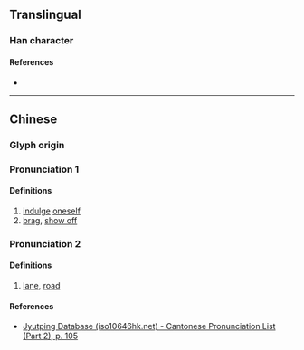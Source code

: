 {{character info}}

==Translingual==

===Han character===
{{Han char|rn=60|rad=彳|as=07|sn=10|four=|canj=HORMG|ids=⿰彳呈}}

====References====
* {{Han ref|kx=0367.060|dkj=10105|dj=0690.060|hdz=20825.080|uh=5F8E|ud=24462}}

----

==Chinese==
{{zh-forms}}

===Glyph origin===
{{Han etym}}

===Pronunciation 1===
{{zh-pron
|m=chěng
|c=cing2
|mc=y
|oc=y
|cat=
}}

====Definitions====
{{zh-hanzi}}

# [[indulge]] [[oneself]]
# [[brag]], [[show off]]

===Pronunciation 2===
{{zh-pron
|m=zhèng
|c=
|mc=y
|oc=y
|cat=
}}

====Definitions====
{{zh-hanzi}}

# [[lane]], [[road]]

====References====
* [http://www.iso10646hk.net/jp/document/download.jsp Jyutping Database (iso10646hk.net) - Cantonese Pronunciation List (Part 2), p. 105]

{{zh-cat|Roads}}